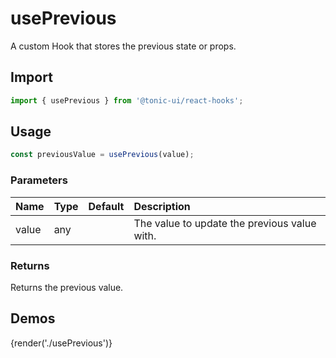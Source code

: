 # usePrevious

A custom Hook that stores the previous state or props.

## Import

```js
import { usePrevious } from '@tonic-ui/react-hooks';
```

## Usage

```js
const previousValue = usePrevious(value);
```

### Parameters

| Name | Type | Default | Description |
| :--- | :--- | :------ | :---------- |
| value | any | | The value to update the previous value with. |

### Returns

Returns the previous value.

## Demos

{render('./usePrevious')}
